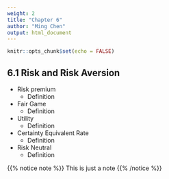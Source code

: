 ```yaml
---
weight: 2
title: "Chapter 6"
author: "Ming Chen"
output: html_document
---
```



```r
knitr::opts_chunk$set(echo = FALSE)
```

## 6.1 Risk and Risk Aversion

* Risk premium
  + Definition
* Fair Game
  + Definition
* Utility
  + Definition
* Certainty Equivalent Rate
  + Definition
* Risk Neutral
  + Definition

{{% notice note %}}
This is just a note
{{% /notice %}}
